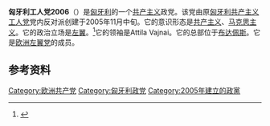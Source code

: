 {{not|匈牙利工人党}}
{{Infobox political party
|name=匈牙利工人党2006
|native_name=Magyarországi Munkáspárt 2006
|colorcode=Red
|logo=
|leader=Attila Vajnai
|founded=2005年11月
|headquarters=[[布达佩斯|布达佩斯]]
|ideology=[[民主社会主义|民主社会主义]]<br>[[欧洲共产主义|欧洲共产主义]]<br>[[马克思主义|马克思主义]]
|position=[[左翼|左翼]]
|international=
|european=[[欧洲左翼党|欧洲左翼党]]
|europarl=
|colors=[[红色|红色]]
|seats1_title=[[国民议会_(匈牙利)|国民议会]]
|seats1={{composition bar|0|199|hex=red}}
|seats2_title=[[欧洲议会|欧洲议会]]
|seats2={{composition bar|0|21|hex=red}}
|website=
|country=匈牙利}}
'''匈牙利工人党2006'''（{{lang-hu|Magyarországi Munkáspárt 2006}}）是[[匈牙利|匈牙利]]的一个[[共产主义|共产主义]]政党。该党由原[[匈牙利共产主义工人党|匈牙利共产主义工人党]]党内反对派创建于2005年11月中旬。它的意识形态是[[共产主义|共产主义]]、[[马克思主义|马克思主义]]。它的政治立场是[[左翼|左翼]]。<ref>{{cite web|title=Left-wing electoral cooperation in 2018|url=http://abal.hu/index.php/hirek/168-baloldali-valasztasi-egyuettmukoedes-2018-ban|website=abal.hu|archiveurl=https://web.archive.org/web/20161014035751/http://abal.hu/index.php/hirek/168-baloldali-valasztasi-egyuettmukoedes-2018-ban|archivedate=2016-10-14|language=hu|date=2016-09-08|accessdate=2018-10-29|dead-url=no}}</ref>它的领袖是Attila Vajnai。它的总部位于[[布达佩斯|布达佩斯]]。它是[[欧洲左翼党|欧洲左翼党]]的成员。

==参考资料==
{{reflist}}
{{政党小作品}}
{{匈牙利政黨}}
{{欧洲议会左翼党派}}
{{欧洲的共产党}}

[[Category:欧洲共产党|Category:欧洲共产党]]
[[Category:匈牙利政党|Category:匈牙利政党]]
[[Category:2005年建立的政黨|Category:2005年建立的政黨]]
